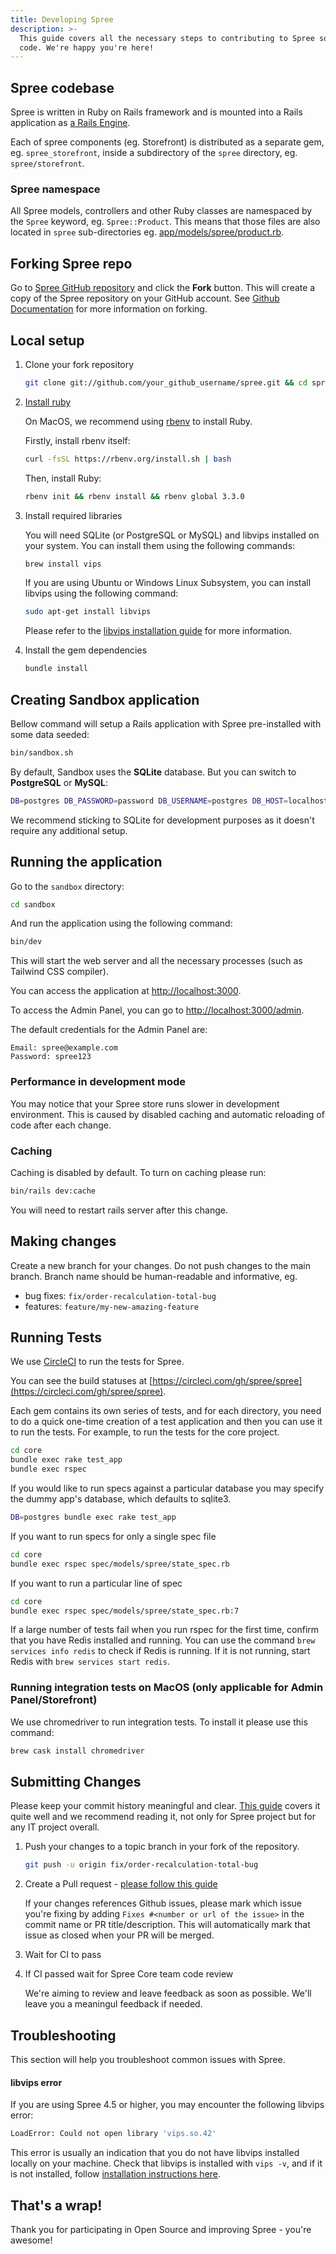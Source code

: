 ```yaml
---
title: Developing Spree
description: >-
  This guide covers all the necessary steps to contributing to Spree source
  code. We're happy you're here!
---
```


## Spree codebase

Spree is written in Ruby on Rails framework and is mounted into a Rails application as [a Rails Engine](https://guides.rubyonrails.org/engines.html).

Each of spree components (eg. Storefront) is distributed as a separate gem, eg. `spree_storefront`, inside a subdirectory of the `spree` directory, eg. `spree/storefront`.

### Spree namespace

All Spree models, controllers and other Ruby classes are namespaced by the `Spree` keyword, eg. `Spree::Product`. This means that those files are also located in `spree` sub-directories eg. [app/models/spree/product.rb](https://github.com/spree/spree/blob/main/core/app/models/spree/product.rb).

## Forking Spree repo

Go to [Spree GitHub repository](https://github.com/spree/spree) and click the **Fork** button. This will create a copy of the Spree repository on your GitHub account. See [Github Documentation](https://docs.github.com/en/github/getting-started-with-github/fork-a-repo) for more information on forking.

## Local setup

1. Clone your fork repository

    ```bash
    git clone git://github.com/your_github_username/spree.git && cd spree
    ```

2. [Install ruby](https://www.ruby-lang.org/en/documentation/installation/)

    On MacOS, we recommend using [rbenv](https://github.com/rbenv/rbenv) to install Ruby.

    Firstly, install rbenv itself:

    ```bash
    curl -fsSL https://rbenv.org/install.sh | bash
    ```

    Then, install Ruby:

    ```bash
    rbenv init && rbenv install && rbenv global 3.3.0
    ```

3. Install required libraries

    You will need SQLite (or PostgreSQL or MySQL) and libvips installed on your system. You can install them using the following commands:

    ```bash
    brew install vips
    ```

    If you are using Ubuntu or Windows Linux Subsystem, you can install libvips using the following command:

    ```bash
    sudo apt-get install libvips
    ```

    Please refer to the [libvips installation guide](https://libvips.github.io/libvips/install.html) for more information.

4. Install the gem dependencies

    ```bash
    bundle install
    ```

## Creating Sandbox application

Bellow command will setup a Rails application with Spree pre-installed with some data seeded:

```bash
bin/sandbox.sh
```

By default, Sandbox uses the **SQLite** database. But you can switch to **PostgreSQL** or **MySQL**:

```bash
DB=postgres DB_PASSWORD=password DB_USERNAME=postgres DB_HOST=localhost bin/sandbox.sh
```

We recommend sticking to SQLite for development purposes as it doesn't require any additional setup.

## Running the application

Go to the `sandbox` directory:

```bash
cd sandbox
```

And run the application using the following command:

```bash
bin/dev
```

This will start the web server and all the necessary processes (such as Tailwind CSS compiler).

You can access the application at [http://localhost:3000](http://localhost:3000).

To access the Admin Panel, you can go to [http://localhost:3000/admin](http://localhost:3000/admin).

The default credentials for the Admin Panel are:

```
Email: spree@example.com
Password: spree123
```

### Performance in development mode

You may notice that your Spree store runs slower in development environment. This is caused by disabled caching and automatic reloading of code after each change.

### Caching

Caching is disabled by default. To turn on caching please run:

```bash
bin/rails dev:cache
```

You will need to restart rails server after this change.

## Making changes

Create a new branch for your changes. Do not push changes to the main branch. Branch name should be human-readable and informative, eg.

* bug fixes: `fix/order-recalculation-total-bug`
* features: `feature/my-new-amazing-feature`

## Running Tests

We use [CircleCI](https://circleci.com/) to run the tests for Spree.

You can see the build statuses at [https://circleci.com/gh/spree/spree](https://circleci.com/gh/spree/spree).

Each gem contains its own series of tests, and for each directory, you need to do a quick one-time creation of a test application and then you can use it to run the tests. For example, to run the tests for the core project.

```bash
cd core
bundle exec rake test_app
bundle exec rspec
```

If you would like to run specs against a particular database you may specify the dummy app's database, which defaults to sqlite3.

```bash
DB=postgres bundle exec rake test_app
```

If you want to run specs for only a single spec file

```bash
cd core
bundle exec rspec spec/models/spree/state_spec.rb
```

If you want to run a particular line of spec

```bash
cd core
bundle exec rspec spec/models/spree/state_spec.rb:7
```

If a large number of tests fail when you run rspec for the first time, confirm that you have Redis installed and running. You can use the command `brew services info redis` to check if Redis is running. If it is not running, start Redis with `brew services start redis`.

### Running integration tests on MacOS (only applicable for Admin Panel/Storefront)

We use chromedriver to run integration tests. To install it please use this command:

```bash
brew cask install chromedriver
```

## Submitting Changes

Please keep your commit history meaningful and clear. [This guide](https://about.gitlab.com/blog/2018/06/07/keeping-git-commit-history-clean/) covers it quite well and we recommend reading it, not only for Spree project but for any IT project overall.

1. Push your changes to a topic branch in your fork of the repository.

    ```bash
    git push -u origin fix/order-recalculation-total-bug
    ```

2. Create a Pull request - [please follow this guide](https://docs.github.com/en/github/collaborating-with-issues-and-pull-requests/creating-a-pull-request-from-a-fork)

    If your changes references Github issues, please mark which issue you're fixing by adding `Fixes #<number or url of the issue>` in the commit name or PR title/description. This will automatically mark that issue as closed when your PR will be merged.
3. Wait for CI to pass
4. If CI passed wait for Spree Core team code review

    We're aiming to review and leave feedback as soon as possible. We'll leave you a meaningul feedback if needed.

## Troubleshooting

This section will help you troubleshoot common issues with Spree.

#### libvips error

If you are using Spree 4.5 or higher, you may encounter the following libvips error:

```bash
LoadError: Could not open library 'vips.so.42'
```

This error is usually an indication that you do not have libvips installed locally on your machine. Check that libvips is installed with `vips -v`, and if it is not installed, follow [installation instructions here](https://www.libvips.org/install.html).

## That's a wrap!

Thank you for participating in Open Source and improving Spree - you're awesome!

